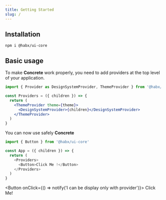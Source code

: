 ```yaml
---
title: Getting Started
slug: /
---
```


## Installation

```shell
npm i @habx/ui-core
```

## Basic usage

To make **Concrete** work properly, you need to add providers at the top level of your application.

```jsx
import { Provider as DesignSystemProvider, ThemeProvider } from '@habx/ui-core'

const Providers = ({ children }) => {
  return (
    <ThemeProvider theme={theme}>
      <DesignSystemProvider>{children}</DesignSystemProvider>
    </ThemeProvider>
  )
}
```

You can now use safely **Concrete**

```typescript jsx
import { Button } from '@habx/ui-core'

const App = ({ children }) => {
  return (
    <Providers>
      <Button>Click Me !</Button>
    </Providers>
  )
}
```


<Button onClick={() => notify('I can be display only with provider')}>
  Click Me!
</Button>
